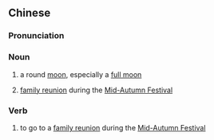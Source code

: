 ==Chinese==
{{zh-forms|s=圆月}}

===Pronunciation===
{{zh-pron
|m=yuányuè
|cat=n
}}

===Noun===
{{zh-noun}}
# a round [[moon]], especially a [[full moon]]
# {{lb|zh|by extension}} [[family reunion]] during the [[Mid-Autumn Festival]]

===Verb===
{{zh-verb}}
# to go to a [[family reunion]] during the [[Mid-Autumn Festival]]